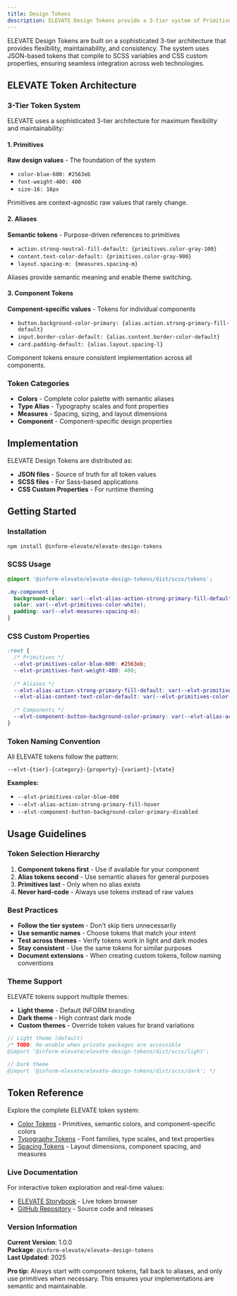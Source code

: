 ```yaml
---
title: Design Tokens
description: ELEVATE Design Tokens provide a 3-tier system of Primitives, Aliases, and Component tokens that ensure consistent design implementation across all INFORM applications.
---
```


<PageDescription>

ELEVATE Design Tokens are built on a sophisticated 3-tier architecture that provides flexibility, maintainability, and consistency. The system uses JSON-based tokens that compile to SCSS variables and CSS custom properties, ensuring seamless integration across web technologies.

</PageDescription>

## ELEVATE Token Architecture

### 3-Tier Token System
ELEVATE uses a sophisticated 3-tier architecture for maximum flexibility and maintainability:

#### 1. Primitives
**Raw design values** - The foundation of the system
- `color-blue-600: #2563eb`
- `font-weight-400: 400`
- `size-16: 16px`

Primitives are context-agnostic raw values that rarely change.

#### 2. Aliases
**Semantic tokens** - Purpose-driven references to primitives
- `action.strong-neutral-fill-default: {primitives.color-gray-100}`
- `content.text-color-default: {primitives.color-gray-900}`
- `layout.spacing-m: {measures.spacing-m}`

Aliases provide semantic meaning and enable theme switching.

#### 3. Component Tokens
**Component-specific values** - Tokens for individual components
- `button.background-color-primary: {alias.action.strong-primary-fill-default}`
- `input.border-color-default: {alias.content.border-color-default}`
- `card.padding-default: {alias.layout.spacing-l}`

Component tokens ensure consistent implementation across all components.

### Token Categories
- **Colors** - Complete color palette with semantic aliases
- **Type Alias** - Typography scales and font properties
- **Measures** - Spacing, sizing, and layout dimensions
- **Component** - Component-specific design properties

## Implementation

ELEVATE Design Tokens are distributed as:
- **JSON files** - Source of truth for all token values
- **SCSS files** - For Sass-based applications
- **CSS Custom Properties** - For runtime theming

## Getting Started

### Installation

```bash
npm install @inform-elevate/elevate-design-tokens
```

### SCSS Usage

```scss
@import '@inform-elevate/elevate-design-tokens/dist/scss/tokens';

.my-component {
  background-color: var(--elvt-alias-action-strong-primary-fill-default);
  color: var(--elvt-primitives-color-white);
  padding: var(--elvt-measures-spacing-m);
}
```

### CSS Custom Properties

```css
:root {
  /* Primitives */
  --elvt-primitives-color-blue-600: #2563eb;
  --elvt-primitives-font-weight-400: 400;
  
  /* Aliases */
  --elvt-alias-action-strong-primary-fill-default: var(--elvt-primitives-color-blue-600);
  --elvt-alias-content-text-color-default: var(--elvt-primitives-color-gray-900);
  
  /* Components */
  --elvt-component-button-background-color-primary: var(--elvt-alias-action-strong-primary-fill-default);
}
```

### Token Naming Convention

All ELEVATE tokens follow the pattern:
```
--elvt-{tier}-{category}-{property}-{variant}-{state}
```

**Examples:**
- `--elvt-primitives-color-blue-600`
- `--elvt-alias-action-strong-primary-fill-hover`
- `--elvt-component-button-background-color-primary-disabled`

## Usage Guidelines

### Token Selection Hierarchy
1. **Component tokens first** - Use if available for your component
2. **Alias tokens second** - Use semantic aliases for general purposes  
3. **Primitives last** - Only when no alias exists
4. **Never hard-code** - Always use tokens instead of raw values

### Best Practices
- **Follow the tier system** - Don't skip tiers unnecessarily
- **Use semantic names** - Choose tokens that match your intent
- **Test across themes** - Verify tokens work in light and dark modes
- **Stay consistent** - Use the same tokens for similar purposes
- **Document extensions** - When creating custom tokens, follow naming conventions

### Theme Support
ELEVATE tokens support multiple themes:
- **Light theme** - Default INFORM branding
- **Dark theme** - High contrast dark mode
- **Custom themes** - Override token values for brand variations

```scss
// Light theme (default)
/* TODO: Re-enable when private packages are accessible
@import '@inform-elevate/elevate-design-tokens/dist/scss/light';

// Dark theme
@import '@inform-elevate/elevate-design-tokens/dist/scss/dark'; */
```

## Token Reference

Explore the complete ELEVATE token system:

- [Color Tokens](/tokens/color) - Primitives, semantic colors, and component-specific colors
- [Typography Tokens](/tokens/typography) - Font families, type scales, and text properties  
- [Spacing Tokens](/tokens/spacing) - Layout dimensions, component spacing, and measures

### Live Documentation
For interactive token exploration and real-time values:
- [ELEVATE Storybook](https://elevate-core-ui.inform-cloud.io) - Live token browser
- [GitHub Repository](https://github.com/inform-elevate/elevate-design-tokens) - Source code and releases

### Version Information
**Current Version**: 1.0.0  
**Package**: `@inform-elevate/elevate-design-tokens`  
**Last Updated**: 2025

<InlineNotification>

**Pro tip:** Always start with component tokens, fall back to aliases, and only use primitives when necessary. This ensures your implementations are semantic and maintainable.

</InlineNotification>
